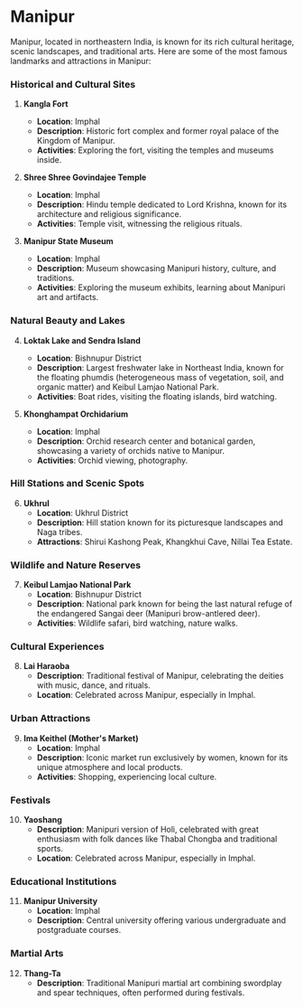 # Manipur

Manipur, located in northeastern India, is known for its rich cultural heritage, scenic landscapes, and traditional arts. Here are some of the most famous landmarks and attractions in Manipur:

### Historical and Cultural Sites

1. **Kangla Fort**
   - **Location**: Imphal
   - **Description**: Historic fort complex and former royal palace of the Kingdom of Manipur.
   - **Activities**: Exploring the fort, visiting the temples and museums inside.

2. **Shree Shree Govindajee Temple**
   - **Location**: Imphal
   - **Description**: Hindu temple dedicated to Lord Krishna, known for its architecture and religious significance.
   - **Activities**: Temple visit, witnessing the religious rituals.

3. **Manipur State Museum**
   - **Location**: Imphal
   - **Description**: Museum showcasing Manipuri history, culture, and traditions.
   - **Activities**: Exploring the museum exhibits, learning about Manipuri art and artifacts.

### Natural Beauty and Lakes

4. **Loktak Lake and Sendra Island**
   - **Location**: Bishnupur District
   - **Description**: Largest freshwater lake in Northeast India, known for the floating phumdis (heterogeneous mass of vegetation, soil, and organic matter) and Keibul Lamjao National Park.
   - **Activities**: Boat rides, visiting the floating islands, bird watching.

5. **Khonghampat Orchidarium**
   - **Location**: Imphal
   - **Description**: Orchid research center and botanical garden, showcasing a variety of orchids native to Manipur.
   - **Activities**: Orchid viewing, photography.

### Hill Stations and Scenic Spots

6. **Ukhrul**
   - **Location**: Ukhrul District
   - **Description**: Hill station known for its picturesque landscapes and Naga tribes.
   - **Attractions**: Shirui Kashong Peak, Khangkhui Cave, Nillai Tea Estate.

### Wildlife and Nature Reserves

7. **Keibul Lamjao National Park**
   - **Location**: Bishnupur District
   - **Description**: National park known for being the last natural refuge of the endangered Sangai deer (Manipuri brow-antlered deer).
   - **Activities**: Wildlife safari, bird watching, nature walks.

### Cultural Experiences

8. **Lai Haraoba**
   - **Description**: Traditional festival of Manipur, celebrating the deities with music, dance, and rituals.
   - **Location**: Celebrated across Manipur, especially in Imphal.

### Urban Attractions

9. **Ima Keithel (Mother's Market)**
   - **Location**: Imphal
   - **Description**: Iconic market run exclusively by women, known for its unique atmosphere and local products.
   - **Activities**: Shopping, experiencing local culture.

### Festivals

10. **Yaoshang**
    - **Description**: Manipuri version of Holi, celebrated with great enthusiasm with folk dances like Thabal Chongba and traditional sports.
    - **Location**: Celebrated across Manipur, especially in Imphal.

### Educational Institutions

11. **Manipur University**
    - **Location**: Imphal
    - **Description**: Central university offering various undergraduate and postgraduate courses.

### Martial Arts

12. **Thang-Ta**
    - **Description**: Traditional Manipuri martial art combining swordplay and spear techniques, often performed during festivals.

